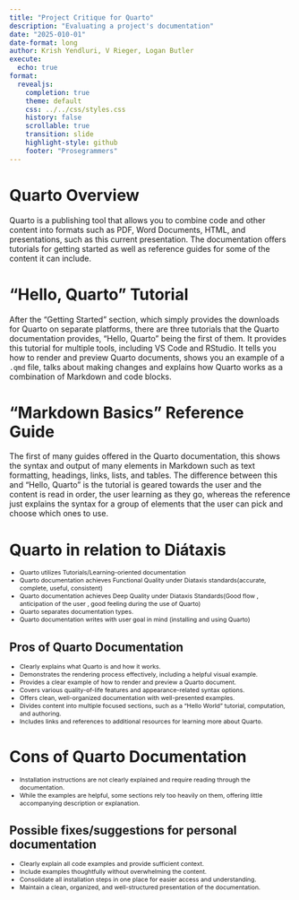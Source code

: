 ```yaml
---
title: "Project Critique for Quarto"
description: "Evaluating a project's documentation"
date: "2025-010-01"
date-format: long
author: Krish Yendluri, V Rieger, Logan Butler
execute:
  echo: true
format:
  revealjs:
    completion: true
    theme: default
    css: ../../css/styles.css
    history: false
    scrollable: true
    transition: slide
    highlight-style: github
    footer: "Prosegrammers"
---
```


# Quarto Overview
Quarto is a publishing tool that allows you to combine code and other content into formats such as PDF, Word Documents, HTML, and presentations, such as this current presentation.
The documentation offers tutorials for getting started as well as reference guides for some of the content it can include.

# "Hello, Quarto" Tutorial
After the “Getting Started” section, which simply provides the downloads for Quarto on separate platforms, there are three tutorials that the Quarto documentation provides, “Hello, Quarto” being the first of them. It provides this tutorial for multiple tools, including VS Code and RStudio. It tells you how to render and preview Quarto documents, shows you an example of a `.qmd` file, talks about making changes and explains how Quarto works as a combination of Markdown and code blocks.

# "Markdown Basics" Reference Guide
The first of many guides offered in the Quarto documentation, this shows the syntax and output of many elements in Markdown such as text formatting, headings, links, lists, and tables. The difference between this and "Hello, Quarto" is the tutorial is geared towards the user and the content is read in order, the user learning as they go, whereas the reference just explains the syntax for a group of elements that the user can pick and choose which ones to use.

# Quarto in relation to Diátaxis

::: {.incremental .fade-right style="margin-top: -0.2em; font-size: 0.775em;"}

 - Quarto utilizes Tutorials/Learning-oriented documentation
 - Quarto documentation achieves Functional Quality under Diataxis standards(accurate, complete, useful, consistent)
 - Quarto documentation achieves Deep Quality under Diataxis Standards(Good flow , anticipation of the user , good feeling during the use of Quarto)
 - Quarto separates documentation types.
 - Quarto documentation writes with user goal in mind (installing and using Quarto)

:::

## Pros of Quarto Documentation

::: {.incremental .fade-right style="margin-top: -0.2em; font-size: 0.775em;"}


 - Clearly explains what Quarto is and how it works.
 - Demonstrates the rendering process effectively, including a helpful visual example.
 - Provides a clear example of how to render and preview a Quarto document.
 - Covers various quality-of-life features and appearance-related syntax options.
 - Offers clean, well-organized documentation with well-presented examples.
 - Divides content into multiple focused sections, such as a “Hello World” tutorial, computation, and authoring.
 - Includes links and references to additional resources for learning more about Quarto.


:::

# Cons of Quarto Documentation

::: {.incremental .fade-right style="margin-top: -0.2em; font-size: 0.775em;"}


 - Installation instructions are not clearly explained and require reading through the documentation.
 - While the examples are helpful, some sections rely too heavily on them, offering little accompanying description or explanation.

:::

## Possible fixes/suggestions for personal documentation
::: {.incremental .fade-right style="margin-top: -0.2em; font-size: 0.775em;"}

 - Clearly explain all code examples and provide sufficient context.
 - Include examples thoughtfully without overwhelming the content.
 - Consolidate all installation steps in one place for easier access and understanding.
 - Maintain a clean, organized, and well-structured presentation of the documentation.

:::
